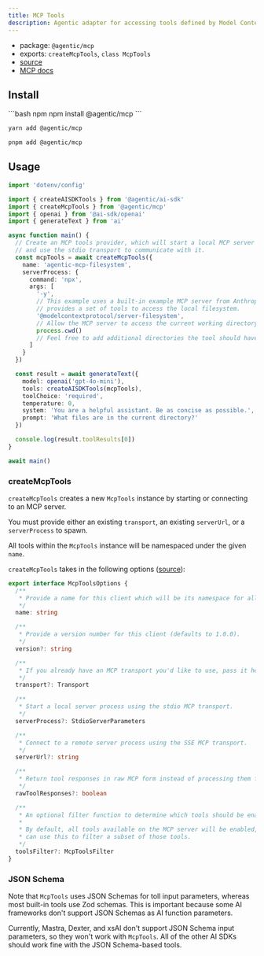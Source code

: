 ```yaml
---
title: MCP Tools
description: Agentic adapter for accessing tools defined by Model Context Protocol (MCP) servers.
---
```


- package: `@agentic/mcp`
- exports: `createMcpTools`, `class McpTools`
- [source](https://github.com/transitive-bullshit/agentic/blob/main/packages/mcp/src/mcp-tools.ts)
- [MCP docs](https://modelcontextprotocol.io)

## Install

<CodeGroup>
```bash npm
npm install @agentic/mcp
```

```bash yarn
yarn add @agentic/mcp
```

```bash pnpm
pnpm add @agentic/mcp
```

</CodeGroup>

## Usage

```ts
import 'dotenv/config'

import { createAISDKTools } from '@agentic/ai-sdk'
import { createMcpTools } from '@agentic/mcp'
import { openai } from '@ai-sdk/openai'
import { generateText } from 'ai'

async function main() {
  // Create an MCP tools provider, which will start a local MCP server process
  // and use the stdio transport to communicate with it.
  const mcpTools = await createMcpTools({
    name: 'agentic-mcp-filesystem',
    serverProcess: {
      command: 'npx',
      args: [
        '-y',
        // This example uses a built-in example MCP server from Anthropic, which
        // provides a set of tools to access the local filesystem.
        '@modelcontextprotocol/server-filesystem',
        // Allow the MCP server to access the current working directory.
        process.cwd()
        // Feel free to add additional directories the tool should have access to.
      ]
    }
  })

  const result = await generateText({
    model: openai('gpt-4o-mini'),
    tools: createAISDKTools(mcpTools),
    toolChoice: 'required',
    temperature: 0,
    system: 'You are a helpful assistant. Be as concise as possible.',
    prompt: 'What files are in the current directory?'
  })

  console.log(result.toolResults[0])
}

await main()
```

### createMcpTools

`createMcpTools` creates a new `McpTools` instance by starting or connecting to an MCP server.

You must provide either an existing `transport`, an existing `serverUrl`, or a
`serverProcess` to spawn.

All tools within the `McpTools` instance will be namespaced under the given `name`.

`createMcpTools` takes in the following options ([source](https://github.com/transitive-bullshit/agentic/blob/main/packages/mcp/src/types.ts)):

```ts
export interface McpToolsOptions {
  /**
   * Provide a name for this client which will be its namespace for all tools and prompts.
   */
  name: string

  /**
   * Provide a version number for this client (defaults to 1.0.0).
   */
  version?: string

  /**
   * If you already have an MCP transport you'd like to use, pass it here to connect to the server.
   */
  transport?: Transport

  /**
   * Start a local server process using the stdio MCP transport.
   */
  serverProcess?: StdioServerParameters

  /**
   * Connect to a remote server process using the SSE MCP transport.
   */
  serverUrl?: string

  /**
   * Return tool responses in raw MCP form instead of processing them for Genkit compatibility.
   */
  rawToolResponses?: boolean

  /**
   * An optional filter function to determine which tools should be enabled.
   *
   * By default, all tools available on the MCP server will be enabled, but you
   * can use this to filter a subset of those tools.
   */
  toolsFilter?: McpToolsFilter
}
```

### JSON Schema

Note that `McpTools` uses JSON Schemas for toll input parameters, whereas most built-in tools use Zod schemas. This is important because some AI frameworks don't support JSON Schemas as AI function parameters.

Currently, Mastra, Dexter, and xsAI don't support JSON Schema input parameters, so they won't work with `McpTools`. All of the other AI SDKs should work fine with the JSON Schema-based tools.
